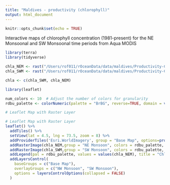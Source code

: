```yaml
---
title: "Maldives - productivity (chlorophyll)"
output: html_document
---
```


```r
knitr::opts_chunk$set(echo = TRUE)
```


Interactive maps of chlorophyll concentration (1981-present) for the NE Monsoonal and SW Monsoonal time periods from Aqua MODIS 

```r
library(terra)
library(tidyverse)

chla_NEM <- rast("/Users/rof011/rOceanData/data/maldives/Productivity-Chla-NEM_monsoonal_mean.tiff")
chla_SWM <- rast("/Users/rof011/rOceanData/data/maldives/Productivity-Chla-SWM_monsoonal_mean.tiff")

chla <- c(chla_SWM, chla_NEM)

library(leaflet)

num_colors <- 10  # Adjust the number of colors for granularity
rdbu_palette <- colorNumeric(palette = "BrBG", reverse=TRUE, domain = values(chla_SWM), na.color="transparent")

# Leaflet Map with Raster Layer

# Leaflet Map with Raster Layer
leaflet() %>%
  addTiles() %>%
  setView(lat = 4.5, lng = 73.5, zoom = 8) %>%
  addProviderTiles('Esri.WorldImagery', group = "Base Map", options=providerTileOptions(maxNativeZoom=18,maxZoom=100)) |>
  addRasterImage(chla_NEM,group = "NE Monsoon", colors = rdbu_palette, opacity = 0.8) %>%
  addRasterImage(chla_SWM,group = "SW Monsoon", colors = rdbu_palette, opacity = 0.8) %>%
  addLegend(pal = rdbu_palette, values = values(chla_NEM), title = "Chl a", opacity = 0.8) |> 
  addLayersControl(
    baseGroups = c("Base Map"),
    overlayGroups = c("NW Monsoon", "SW Monsoon"),
    options = layersControlOptions(collapsed = FALSE)
  )
```
